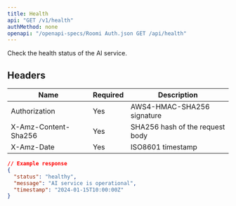 ```yaml
---
title: Health
api: "GET /v1/health"
authMethod: none
openapi: "/openapi-specs/Roomi Auth.json GET /api/health"
---
```


Check the health status of the AI service.

## Headers


| Name | Required | Description |
| --- | --- | --- |
| Authorization | Yes | AWS4-HMAC-SHA256 signature |
| X-Amz-Content-Sha256 | Yes | SHA256 hash of the request body |
| X-Amz-Date | Yes | ISO8601 timestamp |


```json
// Example response
{
  "status": "healthy",
  "message": "AI service is operational",
  "timestamp": "2024-01-15T10:00:00Z"
}
```